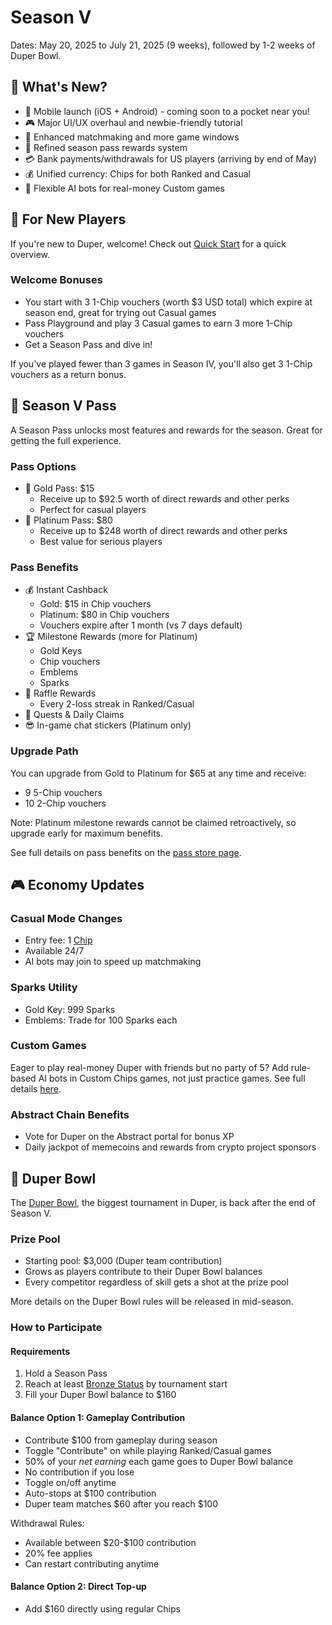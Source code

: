 # Season V

Dates: May 20, 2025 to July 21, 2025 (9 weeks), followed by 1-2 weeks of Duper Bowl.

## 🎉 What's New?

- 📱 Mobile launch (iOS + Android) - coming soon to a pocket near you!
- 🎮 Major UI/UX overhaul and newbie-friendly tutorial
- 🎯 Enhanced matchmaking and more game windows
- 💎 Refined season pass rewards system
- 💳 Bank payments/withdrawals for US players (arriving by end of May)
- 💰 Unified currency: Chips for both Ranked and Casual
- 🤖 Flexible AI bots for real-money Custom games

## 🎁 For New Players

If you're new to Duper, welcome! Check out [Quick Start](.) for a quick overview.

### Welcome Bonuses

- You start with 3 1-Chip vouchers (worth \$3 USD total) which expire at season end, great for trying out Casual games
- Pass Playground and play 3 Casual games to earn 3 more 1-Chip vouchers
- Get a Season Pass and dive in!

If you've played fewer than 3 games in Season IV, you'll also get 3 1-Chip vouchers as a return bonus.

## 🎫 Season V Pass

A Season Pass unlocks most features and rewards for the season. Great for getting the full experience.

### Pass Options
- 🥇 Gold Pass: \$15
  - Receive up to \$92.5 worth of direct rewards and other perks
  - Perfect for casual players
- 👑 Platinum Pass: \$80
  - Receive up to \$248 worth of direct rewards and other perks
  - Best value for serious players

### Pass Benefits
- 💰 Instant Cashback
  - Gold: \$15 in Chip vouchers
  - Platinum: \$80 in Chip vouchers
  - Vouchers expire after 1 month (vs 7 days default)
- 🏆 Milestone Rewards (more for Platinum)
  - Gold Keys
  - Chip vouchers
  - Emblems
  - Sparks
- 🎲 Raffle Rewards
  - Every 2-loss streak in Ranked/Casual
- 🦄 Quests & Daily Claims
- 😎 In-game chat stickers (Platinum only)

### Upgrade Path
You can upgrade from Gold to Platinum for \$65 at any time and receive:
- 9 5-Chip vouchers
- 10 2-Chip vouchers

Note: Platinum milestone rewards cannot be claimed retroactively, so upgrade early for maximum benefits.

See full details on pass benefits on the [pass store page](https://www.duper.gg/store?id=season-pass).

## 🎮 Economy Updates

### Casual Mode Changes
- Entry fee: 1 [Chip](assets/currencies#chips)
- Available 24/7
- AI bots may join to speed up matchmaking

### Sparks Utility
- Gold Key: 999 Sparks
- Emblems: Trade for 100 Sparks each

### Custom Games
Eager to play real-money Duper with friends but no party of 5? Add rule-based AI bots in Custom Chips games, not just practice games. See full details [here](/modes#custom).

### Abstract Chain Benefits
- Vote for Duper on the Abstract portal for bonus XP
- Daily jackpot of memecoins and rewards from crypto project sponsors

## 🥣 Duper Bowl

The [Duper Bowl](/tournaments#duper-bowl), the biggest tournament in Duper, is back after the end of Season V.

### Prize Pool
- Starting pool: \$3,000 (Duper team contribution)
- Grows as players contribute to their Duper Bowl balances
- Every competitor regardless of skill gets a shot at the prize pool

More details on the Duper Bowl rules will be released in mid-season.

### How to Participate

#### Requirements
1. Hold a Season Pass
2. Reach at least [Bronze Status](/status-xp) by tournament start
3. Fill your Duper Bowl balance to \$160

#### Balance Option 1: Gameplay Contribution
- Contribute \$100 from gameplay during season
- Toggle "Contribute" on while playing Ranked/Casual games
- 50% of your *net earning* each game goes to Duper Bowl balance
- No contribution if you lose
- Toggle on/off anytime
- Auto-stops at \$100 contribution
- Duper team matches \$60 after you reach \$100

Withdrawal Rules:
- Available between \$20-\$100 contribution
- 20% fee applies
- Can restart contributing anytime

#### Balance Option 2: Direct Top-up
- Add \$160 directly using regular Chips

